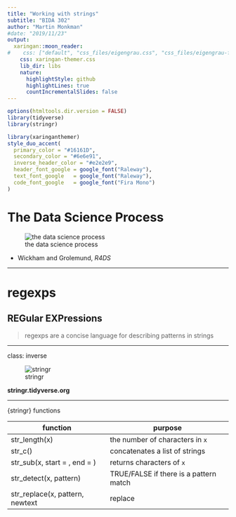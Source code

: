 ```yaml
---
title: "Working with strings"
subtitle: "BIDA 302"
author: "Martin Monkman"
#date: "2019/11/23"
output:
  xaringan::moon_reader:
#    css: ["default", "css_files/eigengrau.css", "css_files/eigengrau-fonts.css"]    
    css: xaringan-themer.css
    lib_dir: libs
    nature:
      highlightStyle: github
      highlightLines: true
      countIncrementalSlides: false
---
```



<!-- 
This file by Martin Monkman 
is licensed under a Creative Commons Attribution 4.0 International License
https://creativecommons.org/licenses/by/4.0/  
-->




```r
options(htmltools.dir.version = FALSE)
library(tidyverse)
library(stringr)

```

```r
library(xaringanthemer)
style_duo_accent(
  primary_color = "#16161D",
  secondary_color = "#6e6e91",
  inverse_header_color = "#e2e2e9",
  header_font_google = google_font("Raleway"),
  text_font_google   = google_font("Raleway"),
  code_font_google   = google_font("Fira Mono")
)
```



# The Data Science Process

![the data science process](E:/github/UVic_BIDA302/static/img/data-science.png)

- Wickham and Grolemund, _R4DS_


---

# regexps

## REGular EXPressions


> regexps are a concise language for describing patterns in strings


---

class: inverse


![stringr](E:/github/UVic_BIDA302/static/img/stringr_400.png)

**stringr.tidyverse.org**


---

{stringr} functions 

| function | purpose |
| ---- | ---- |
| str_length(x)  | the number of characters in `x` |
| str_c() | concatenates a list of strings |
| str_sub(x, start = , end = ) | returns characters of `x` |
| str_detect(x, pattern) | TRUE/FALSE if there is a pattern match |
| str_replace(x, pattern, newtext | replace |







